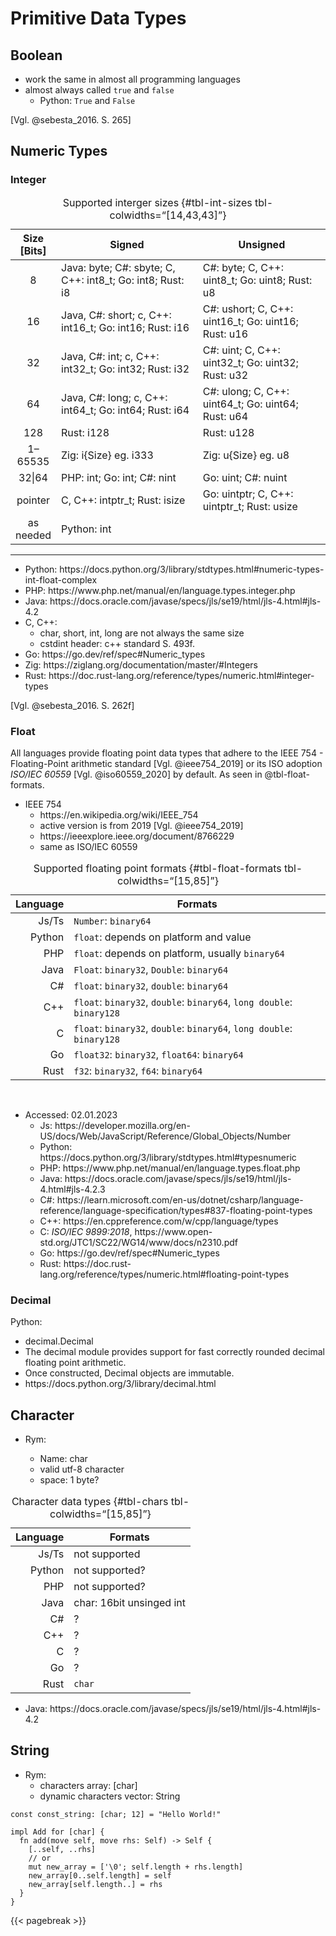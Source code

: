 # Primitive Data Types

## Boolean

- work the same in almost all programming languages
- almost always called `true` and `false`
  - Python: `True` and `False`

[Vgl. @sebesta_2016. S. 265]

## Numeric Types

### Integer

| Size [Bits] | Signed                                                    | Unsigned                                            |
| :---------: | --------------------------------------------------------- | --------------------------------------------------- |
|      8      | Java: byte; C#: sbyte; C, C++: int8_t; Go: int8; Rust: i8 | C#: byte; C, C++: uint8_t; Go: uint8; Rust: u8      |
|     16      | Java, C#: short; c, C++: int16_t; Go: int16; Rust: i16    | C#: ushort; C, C++: uint16_t; Go: uint16; Rust: u16 |
|     32      | Java, C#: int; c, C++: int32_t; Go: int32; Rust: i32      | C#: uint; C, C++: uint32_t; Go: uint32; Rust: u32   |
|     64      | Java, C#: long; c, C++: int64_t; Go: int64; Rust: i64     | C#: ulong; C, C++: uint64_t; Go: uint64; Rust: u64  |
|     128     | Rust: i128                                                | Rust: u128                                          |
|  1--65535   | Zig: i{Size} eg. i333                                     | Zig: u{Size} eg. u8                                 |
|   32\|64    | PHP: int; Go: int; C#: nint                               | Go: uint; C#: nuint                                 |
|   pointer   | C, C++: intptr_t; Rust: isize                             | Go: uintptr; C, C++: uintptr_t; Rust: usize         |
|  as needed  | Python: int                                               |

: Supported interger sizes {#tbl-int-sizes tbl-colwidths="[14,43,43]"}

<!-- 32|64 (platform dependent) -->
<!-- TODO C, C++ -->

---

- Python: https://docs.python.org/3/library/stdtypes.html#numeric-types-int-float-complex
- PHP: https://www.php.net/manual/en/language.types.integer.php
- Java: https://docs.oracle.com/javase/specs/jls/se19/html/jls-4.html#jls-4.2
- C, C++:
  - char, short, int, long are not always the same size
  - cstdint header: c++ standard S. 493f.
- Go: https://go.dev/ref/spec#Numeric_types
- Zig: https://ziglang.org/documentation/master/#Integers
- Rust: https://doc.rust-lang.org/reference/types/numeric.html#integer-types

[Vgl. @sebesta_2016. S. 262f]

<!-- +----------+-----------------------------------------------------+
| Language | Name and Size [Bits]                                |
+==========+=====================================================+
|    Js/Ts | --                                                  |
+----------+-----------------------------------------------------+
|   Python | int  as large as needed                             |
+----------+-----------------------------------------------------+
|      PHP | int  32, 64 (platform dependent)                    |
+----------+-----------------------------------------------------+
|     Java | byte, short, int, long  8, 16, 32, 64               |
+----------+-----------------------------------------------------+
|       C# | - (sbyte\|byte)  8, 16, 32, 64, (32\|64)            |
|          | - (short\|ushort)                                   |
|          | - (int\|uint)                                       |
|          | - (long\|ulong)                                     |
|          | - (nint\|nuint)                                     |
+----------+-----------------------------------------------------+
|      C++ |                                                     |
+----------+-----------------------------------------------------+
|        C |                                                     |
+----------+-----------------------------------------------------+
|       Go |                                                     |
+----------+-----------------------------------------------------+
|      Zig | u{N}, i{N} eg. u8, i333  1--65535                   |
+----------+-----------------------------------------------------+
|     Rust | u{N}, i{N} eg. u16, i32  8, 16, 32, 64, 128         |
+----------+-----------------------------------------------------+ -->

### Float

<!-- TODO Should I call this "Floating Point Numbers" insted? -->

All languages provide floating point data types that adhere to the IEEE 754 - Floating-Point arithmetic standard [Vgl. @ieee754_2019] or its ISO adoption _ISO/IEC 60559_ [Vgl. @iso60559_2020] by default. As seen in @tbl-float-formats.

- IEEE 754
  - https://en.wikipedia.org/wiki/IEEE_754
  - active version is from 2019 [Vgl. @ieee754_2019]
  - https://ieeexplore.ieee.org/document/8766229
  - same as ISO/IEC 60559

<!-- TODO: is float always `binary32` or can it be `decimal32` as well? -->

| Language | Formats                                                               |
| -------: | --------------------------------------------------------------------- |
|    Js/Ts | `Number`: `binary64`                                                  |
|   Python | `float`: depends on platform and value                                |
|      PHP | `float`: depends on platform, usually `binary64`                      |
|     Java | `Float`: `binary32`, `Double`: `binary64`                             |
|       C# | `float`: `binary32`, `double`: `binary64`                             |
|      C++ | `float`: `binary32`, `double`: `binary64`, `long double`: `binary128` |
|        C | `float`: `binary32`, `double`: `binary64`, `long double`: `binary128` |
|       Go | `float32`: `binary32`, `float64`: `binary64`                          |
|     Rust | `f32`: `binary32`, `f64`: `binary64`                                  |

: Supported floating point formats {#tbl-float-formats tbl-colwidths="[15,85]"}

<br/>

- Accessed: 02.01.2023
  - Js: https://developer.mozilla.org/en-US/docs/Web/JavaScript/Reference/Global_Objects/Number
  - Python: https://docs.python.org/3/library/stdtypes.html#typesnumeric
  - PHP: https://www.php.net/manual/en/language.types.float.php
  - Java: https://docs.oracle.com/javase/specs/jls/se19/html/jls-4.html#jls-4.2.3
  - C#: https://learn.microsoft.com/en-us/dotnet/csharp/language-reference/language-specification/types#837-floating-point-types
  - C++: https://en.cppreference.com/w/cpp/language/types
  - C: _ISO/IEC 9899:2018_, https://www.open-std.org/JTC1/SC22/WG14/www/docs/n2310.pdf
  - Go: https://go.dev/ref/spec#Numeric_types
  - Rust: https://doc.rust-lang.org/reference/types/numeric.html#floating-point-types

### Decimal

Python:

- decimal.Decimal
- The decimal module provides support for fast correctly rounded decimal floating point arithmetic.
- Once constructed, Decimal objects are immutable.
- https://docs.python.org/3/library/decimal.html

## Character

- Rym:

  - Name: char
  - valid utf-8 character
  - space: 1 byte?

| Language | Formats                  |
| -------: | ------------------------ |
|    Js/Ts | not supported            |
|   Python | not supported?           |
|      PHP | not supported?           |
|     Java | char: 16bit unsinged int |
|       C# | ?                        |
|      C++ | ?                        |
|        C | ?                        |
|       Go | ?                        |
|     Rust | `char`                   |

: Character data types {#tbl-chars tbl-colwidths="[15,85]"}

- Java: https://docs.oracle.com/javase/specs/jls/se19/html/jls-4.html#jls-4.2

## String

- Rym:
  - characters array: [char]
  - dynamic characters vector: String

```rym
const const_string: [char; 12] = "Hello World!"

impl Add for [char] {
  fn add(move self, move rhs: Self) -> Self {
    [..self, ..rhs]
    // or
    mut new_array = ['\0'; self.length + rhs.length]
    new_array[0..self.length] = self
    new_array[self.length..] = rhs
  }
}
```

{{< pagebreak >}}
